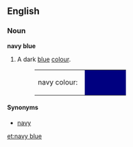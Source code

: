 ==English==

===Noun===
'''navy blue'''

# {{color}} A dark [[blue]] [[color|colour]].
#:<table><tr><td>navy colour: &nbsp;</td><td bgcolor="#000080" width="80">&nbsp; </td></tr></table>

====Synonyms====
*[[navy]]

[[et:navy blue]]